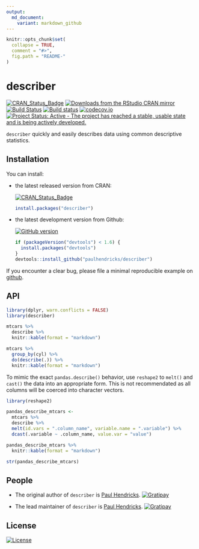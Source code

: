 ```yaml
---
output:
  md_document:
    variant: markdown_github
---
```


<!-- README.md is generated from README.Rmd. Please edit that file -->

```r
knitr::opts_chunk$set(
  collapse = TRUE,
  comment = "#>",
  fig.path = "README-"
)
```

# describer

[![CRAN_Status_Badge](http://www.r-pkg.org/badges/version/describer)](http://cran.r-project.org/package=describer)
[![Downloads from the RStudio CRAN mirror](http://cranlogs.r-pkg.org/badges/describer)](http://cran.rstudio.com/package=describer)
[![Build Status](https://travis-ci.org/paulhendricks/describer.png?branch=master)](https://travis-ci.org/paulhendricks/describer)
[![Build status](https://ci.appveyor.com/api/projects/status/jyh7mh23q1htalww/branch/master?svg=true)](https://ci.appveyor.com/project/paulhendricks/describer/branch/master)
[![codecov.io](http://codecov.io/github/paulhendricks/describer/coverage.svg?branch=master)](http://codecov.io/github/paulhendricks/describer?branch=master)
[![Project Status: Active - The project has reached a stable, usable state and is being actively developed.](http://www.repostatus.org/badges/0.1.0/active.svg)](http://www.repostatus.org/#active)

`describer` quickly and easily describes data using common descriptive statistics.

## Installation

You can install:

* the latest released version from CRAN:

    [![CRAN_Status_Badge](http://www.r-pkg.org/badges/version/describer)](http://cran.r-project.org/package=describer)

    ```R
    install.packages("describer")
    ````

* the latest development version from Github:

    [![GitHub version](https://badge.fury.io/gh/paulhendricks%2Fdescriber.svg)](http://badge.fury.io/gh/paulhendricks%2Fdescriber)

    ```R
    if (packageVersion("devtools") < 1.6) {
      install.packages("devtools")
    }
    devtools::install_github("paulhendricks/describer")
    ```

If you encounter a clear bug, please file a minimal reproducible example on [github](https://github.com/paulhendricks/describer/issues).

## API

```r
library(dplyr, warn.conflicts = FALSE)
library(describer)

mtcars %>% 
  describe %>% 
  knitr::kable(format = "markdown")

mtcars %>% 
  group_by(cyl) %>% 
  do(describe(.)) %>% 
  knitr::kable(format = "markdown")
```

To mimic the exact `pandas.describe()` behavior, use `reshape2` to `melt()` and `cast()` the data into an appropriate form. This is not recommendated as all columns will be coerced into character vectors.

```r
library(reshape2)

pandas_describe_mtcars <- 
  mtcars %>% 
  describe %>% 
  melt(id.vars = ".column_name", variable.name = ".variable") %>% 
  dcast(.variable ~ .column_name, value.var = "value")

pandas_describe_mtcars %>% 
  knitr::kable(format = "markdown")

str(pandas_describe_mtcars)
```

## People

* The original author of `describer` is [Paul Hendricks](https://github.com/paulhendricks). [![Gratipay](https://img.shields.io/gratipay/JSFiddle.svg)](https://gratipay.com/~paulhendricks/)

* The lead maintainer of `describer` is [Paul Hendricks](https://github.com/paulhendricks).  [![Gratipay](https://img.shields.io/gratipay/JSFiddle.svg)](https://gratipay.com/~paulhendricks/)

## License

[![License](http://img.shields.io/:license-mit-blue.svg)](https://github.com/paulhendricks/describer/blob/master/LICENSE)

